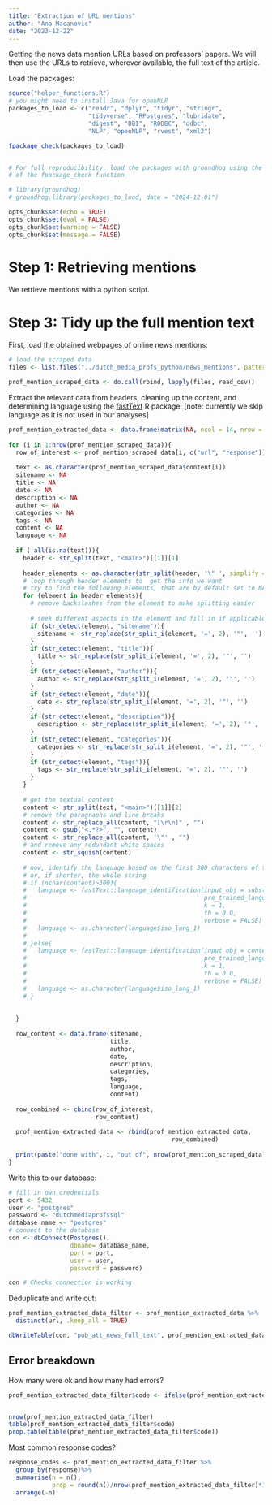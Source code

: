 ```yaml
---
title: "Extraction of URL mentions"
author: "Ana Macanovic"
date: "2023-12-22"
---
```


Getting the news data mention URLs based on professors' papers.
We will then use the URLs to retrieve, wherever available, the full text 
of the article. 

Load the packages:
```r
source("helper_functions.R")
# you might need to install Java for openNLP
packages_to_load <- c("readr", "dplyr", "tidyr", "stringr",
                      "tidyverse", "RPostgres", "lubridate",
                      "digest", "DBI", "RODBC", "odbc",
                      "NLP", "openNLP", "rvest", "xml2")

fpackage_check(packages_to_load)


# For full reproducibility, load the packages with groundhog using the code below instead
# of the fpackage_check function

# library(groundhog)
# groundhog.library(packages_to_load, date = "2024-12-01")
```

```r
opts_chunk$set(echo = TRUE)
opts_chunk$set(eval = FALSE)
opts_chunk$set(warning = FALSE)
opts_chunk$set(message = FALSE)
```

# Step 1: Retrieving mentions

We retrieve mentions with a python script.


# Step 3: Tidy up the full mention text

First, load the obtained webpages of online news mentions:
```r
# load the scraped data
files <- list.files("../dutch_media_profs_python/news_mentions", pattern = ".csv", recursive = TRUE, full.names = TRUE)

prof_mention_scraped_data <- do.call(rbind, lapply(files, read_csv))
```

Extract the relevant data from headers, cleaning up the content,
and determining language using the [fastText](https://cran.r-project.org/web/packages/fastText/vignettes/language_identification.html) R package:
[note: currently we skip language as it is not used in our analyses]
```r
prof_mention_extracted_data <- data.frame(matrix(NA, ncol = 14, nrow = 0))
  
for (i in 1:nrow(prof_mention_scraped_data)){
  row_of_interest <- prof_mention_scraped_data[i, c("url", "response")]
  
  text <- as.character(prof_mention_scraped_data$content[i])
  sitename <- NA
  title <- NA
  date <- NA
  description <- NA 
  author <- NA
  categories <- NA 
  tags <- NA
  content <- NA
  language <- NA
  
  if (!all(is.na(text))){
    header <- str_split(text, "<main>")[[1]][1]
    
    header_elements <- as.character(str_split(header, '\" ', simplify = TRUE))
    # loop through header elements to  get the info we want
    # try to find the following elements, that are by default set to NA
    for (element in header_elements){
      # remove backslashes from the element to make splitting easier
      
      # seek different aspects in the element and fill in if applicable
      if (str_detect(element, "sitename")){
        sitename <- str_replace(str_split_i(element, '=', 2), '"', '')
      }
      if (str_detect(element, "title")){
        title <- str_replace(str_split_i(element, '=', 2), '"', '')
      }
      if (str_detect(element, "author")){
        author <- str_replace(str_split_i(element, '=', 2), '"', '')
      }
      if (str_detect(element, "date")){
        date <- str_replace(str_split_i(element, '=', 2), '"', '')
      }
      if (str_detect(element, "description")){
        description <- str_replace(str_split_i(element, '=', 2), '"', '')
      }
      if (str_detect(element, "categories")){
        categories <- str_replace(str_split_i(element, '=', 2), '"', '')
      }
      if (str_detect(element, "tags")){
        tags <- str_replace(str_split_i(element, '=', 2), '"', '')
      }
    }
    
    # get the textual content
    content <- str_split(text, "<main>")[[1]][2]
    # remove the paragraphs and line breaks
    content <- str_replace_all(content, "[\r\n]" , "")
    content <- gsub("<.*?>", "", content)
    content <- str_replace_all(content, '\"' , "")
    # and remove any redundant white spaces
    content <- str_squish(content)
    
    # now, identify the language based on the first 300 characters of the content,
    # or, if shorter, the whole string
    # if (nchar(content)>300){
    #   language <- fastText::language_identification(input_obj = substr(content, 1, 20),
    #                                                 pre_trained_language_model_path = "resources/lid.176.ftz",
    #                                                 k = 1,
    #                                                 th = 0.0,
    #                                                 verbose = FALSE)
    #   language <- as.character(language$iso_lang_1)
    #   
    # }else{
    #   language <- fastText::language_identification(input_obj = content,
    #                                                 pre_trained_language_model_path = "resources/lid.176.ftz",
    #                                                 k = 1,
    #                                                 th = 0.0,
    #                                                 verbose = FALSE)
    #   language <- as.character(language$iso_lang_1)
    # }
    
    
  }
  
  row_content <- data.frame(sitename, 
                            title,
                            author,
                            date,
                            description,
                            categories,
                            tags,
                            language,
                            content)
  
  row_combined <- cbind(row_of_interest,
                        row_content)
  
  prof_mention_extracted_data <- rbind(prof_mention_extracted_data,
                                             row_combined)
  
  print(paste("done with", i, "out of", nrow(prof_mention_scraped_data)))
}

```

Write this to our database:
```r
# fill in own credentials
port <- 5432
user <- "postgres"
password <- "dutchmediaprofssql"
database_name <- "postgres"
# connect to the database
con <- dbConnect(Postgres(),
                 dbname= database_name,
                 port = port,
                 user = user, 
                 password = password)

con # Checks connection is working

```

Deduplicate and write out:
```r
prof_mention_extracted_data_filter <- prof_mention_extracted_data %>%
  distinct(url, .keep_all = TRUE)

dbWriteTable(con, "pub_att_news_full_text", prof_mention_extracted_data_filter, row.names=FALSE, append=TRUE) 
```

## Error breakdown
How many were ok and how many had errors?
```r
prof_mention_extracted_data_filter$code <- ifelse(prof_mention_extracted_data_filter$response == "200", "ok", "error")


nrow(prof_mention_extracted_data_filter)
table(prof_mention_extracted_data_filter$code)
prop.table(table(prof_mention_extracted_data_filter$code))
```

Most common response codes?
```r
response_codes <- prof_mention_extracted_data_filter %>%
  group_by(response)%>%
  summarise(n = n(),
            prop = round(n()/nrow(prof_mention_extracted_data_filter)*100,2))%>%
  arrange(-n)
```

